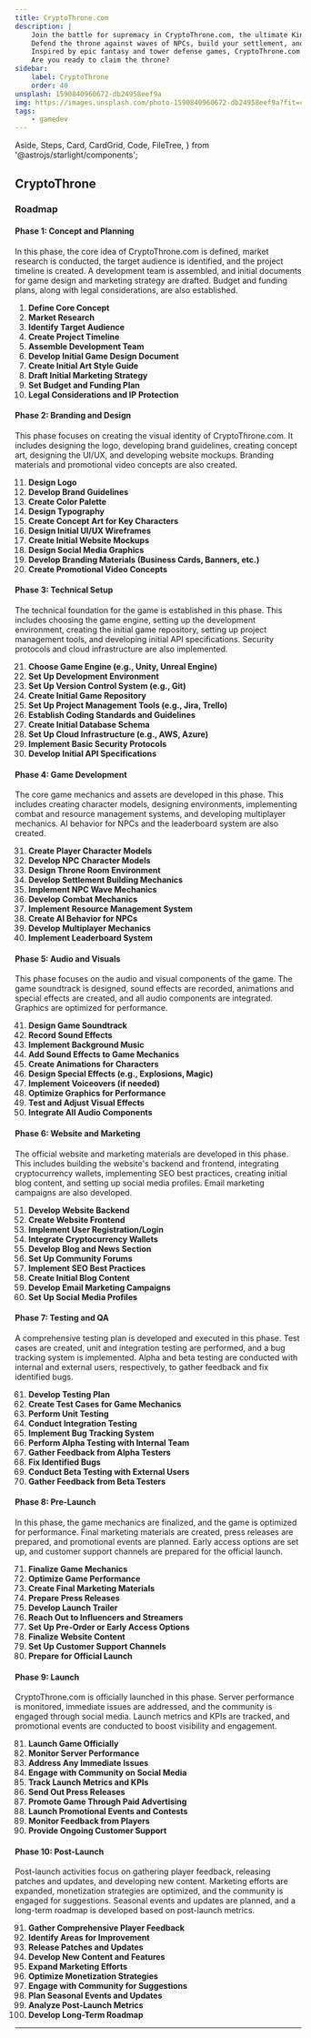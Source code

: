 ```yaml
---
title: CryptoThrone.com
description: |
    Join the battle for supremacy in CryptoThrone.com, the ultimate King of the Hill game.
    Defend the throne against waves of NPCs, build your settlement, and challenge other players to become the ruler.
    Inspired by epic fantasy and tower defense games, CryptoThrone.com offers a dynamic, strategy-packed gaming experience.
    Are you ready to claim the throne?
sidebar:
    label: CryptoThrone
    order: 40
unsplash: 1590840960672-db24958eef9a
img: https://images.unsplash.com/photo-1590840960672-db24958eef9a?fit=crop&w=1400&h=700&q=75
tags:
    - gamedev
---
```


  Aside,
  Steps,
  Card,
  CardGrid,
  Code,
  FileTree,
} from '@astrojs/starlight/components';



## CryptoThrone


<Adsense />

### Roadmap

#### Phase 1: Concept and Planning

In this phase, the core idea of CryptoThrone.com is defined, market research is conducted, the target audience is identified, and the project timeline is created.
A development team is assembled, and initial documents for game design and marketing strategy are drafted.
Budget and funding plans, along with legal considerations, are also established.

<Steps>

1. **Define Core Concept**
2. **Market Research**
3. **Identify Target Audience**
4. **Create Project Timeline**
5. **Assemble Development Team**
6. **Develop Initial Game Design Document**
7. **Create Initial Art Style Guide**
8. **Draft Initial Marketing Strategy**
9. **Set Budget and Funding Plan**
10. **Legal Considerations and IP Protection**

</Steps>

#### Phase 2: Branding and Design

This phase focuses on creating the visual identity of CryptoThrone.com.
It includes designing the logo, developing brand guidelines, creating concept art, designing the UI/UX, and developing website mockups.
Branding materials and promotional video concepts are also created.

<Steps>

11. **Design Logo**
12. **Develop Brand Guidelines**
13. **Create Color Palette**
14. **Design Typography**
15. **Create Concept Art for Key Characters**
16. **Design Initial UI/UX Wireframes**
17. **Create Initial Website Mockups**
18. **Design Social Media Graphics**
19. **Develop Branding Materials (Business Cards, Banners, etc.)**
20. **Create Promotional Video Concepts**

</Steps>

#### Phase 3: Technical Setup

The technical foundation for the game is established in this phase.
This includes choosing the game engine, setting up the development environment, creating the initial game repository, setting up project management tools, and developing initial API specifications.
Security protocols and cloud infrastructure are also implemented.

<Steps>

21. **Choose Game Engine (e.g., Unity, Unreal Engine)**
22. **Set Up Development Environment**
23. **Set Up Version Control System (e.g., Git)**
24. **Create Initial Game Repository**
25. **Set Up Project Management Tools (e.g., Jira, Trello)**
26. **Establish Coding Standards and Guidelines**
27. **Create Initial Database Schema**
28. **Set Up Cloud Infrastructure (e.g., AWS, Azure)**
29. **Implement Basic Security Protocols**
30. **Develop Initial API Specifications**

</Steps>

#### Phase 4: Game Development

The core game mechanics and assets are developed in this phase.
This includes creating character models, designing environments, implementing combat and resource management systems, and developing multiplayer mechanics.
AI behavior for NPCs and the leaderboard system are also created.

<Steps>

31. **Create Player Character Models**
32. **Develop NPC Character Models**
33. **Design Throne Room Environment**
34. **Develop Settlement Building Mechanics**
35. **Implement NPC Wave Mechanics**
36. **Develop Combat Mechanics**
37. **Implement Resource Management System**
38. **Create AI Behavior for NPCs**
39. **Develop Multiplayer Mechanics**
40. **Implement Leaderboard System**

</Steps>

#### Phase 5: Audio and Visuals

This phase focuses on the audio and visual components of the game.
The game soundtrack is designed, sound effects are recorded, animations and special effects are created, and all audio components are integrated.
Graphics are optimized for performance.

<Steps>

41. **Design Game Soundtrack**
42. **Record Sound Effects**
43. **Implement Background Music**
44. **Add Sound Effects to Game Mechanics**
45. **Create Animations for Characters**
46. **Design Special Effects (e.g., Explosions, Magic)**
47. **Implement Voiceovers (if needed)**
48. **Optimize Graphics for Performance**
49. **Test and Adjust Visual Effects**
50. **Integrate All Audio Components**

</Steps>

#### Phase 6: Website and Marketing

The official website and marketing materials are developed in this phase.
This includes building the website's backend and frontend, integrating cryptocurrency wallets, implementing SEO best practices, creating initial blog content, and setting up social media profiles.
Email marketing campaigns are also developed.


<Steps>

51. **Develop Website Backend**
52. **Create Website Frontend**
53. **Implement User Registration/Login**
54. **Integrate Cryptocurrency Wallets**
55. **Develop Blog and News Section**
56. **Set Up Community Forums**
57. **Implement SEO Best Practices**
58. **Create Initial Blog Content**
59. **Develop Email Marketing Campaigns**
60. **Set Up Social Media Profiles**

</Steps>

#### Phase 7: Testing and QA

A comprehensive testing plan is developed and executed in this phase.
Test cases are created, unit and integration testing are performed, and a bug tracking system is implemented.
Alpha and beta testing are conducted with internal and external users, respectively, to gather feedback and fix identified bugs.

<Steps>

61. **Develop Testing Plan**
62. **Create Test Cases for Game Mechanics**
63. **Perform Unit Testing**
64. **Conduct Integration Testing**
65. **Implement Bug Tracking System**
66. **Perform Alpha Testing with Internal Team**
67. **Gather Feedback from Alpha Testers**
68. **Fix Identified Bugs**
69. **Conduct Beta Testing with External Users**
70. **Gather Feedback from Beta Testers**

</Steps>

#### Phase 8: Pre-Launch

In this phase, the game mechanics are finalized, and the game is optimized for performance.
Final marketing materials are created, press releases are prepared, and promotional events are planned.
Early access options are set up, and customer support channels are prepared for the official launch.


<Steps>

71. **Finalize Game Mechanics**
72. **Optimize Game Performance**
73. **Create Final Marketing Materials**
74. **Prepare Press Releases**
75. **Develop Launch Trailer**
76. **Reach Out to Influencers and Streamers**
77. **Set Up Pre-Order or Early Access Options**
78. **Finalize Website Content**
79. **Set Up Customer Support Channels**
80. **Prepare for Official Launch**

</Steps>

#### Phase 9: Launch

CryptoThrone.com is officially launched in this phase. Server performance is monitored, immediate issues are addressed, and the community is engaged through social media.
Launch metrics and KPIs are tracked, and promotional events are conducted to boost visibility and engagement.


<Steps>

81. **Launch Game Officially**
82. **Monitor Server Performance**
83. **Address Any Immediate Issues**
84. **Engage with Community on Social Media**
85. **Track Launch Metrics and KPIs**
86. **Send Out Press Releases**
87. **Promote Game Through Paid Advertising**
88. **Launch Promotional Events and Contests**
89. **Monitor Feedback from Players**
90. **Provide Ongoing Customer Support**

</Steps>


#### Phase 10: Post-Launch

Post-launch activities focus on gathering player feedback, releasing patches and updates, and developing new content.
Marketing efforts are expanded, monetization strategies are optimized, and the community is engaged for suggestions.
Seasonal events and updates are planned, and a long-term roadmap is developed based on post-launch metrics.

<Steps>

91. **Gather Comprehensive Player Feedback**
92. **Identify Areas for Improvement**
93. **Release Patches and Updates**
94. **Develop New Content and Features**
95. **Expand Marketing Efforts**
96. **Optimize Monetization Strategies**
97. **Engage with Community for Suggestions**
98. **Plan Seasonal Events and Updates**
99. **Analyze Post-Launch Metrics**
100. **Develop Long-Term Roadmap**

</Steps>

---


<Giscus />